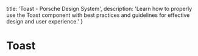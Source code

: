 
  title: 'Toast - Porsche Design System',
  description: 'Learn how to properly use the Toast component with best practices and guidelines for effective design and user experience.'
}

# Toast <ComponentStatus tagName="p-toast"></ComponentStatus>

<TableOfContents headings={[]} />

